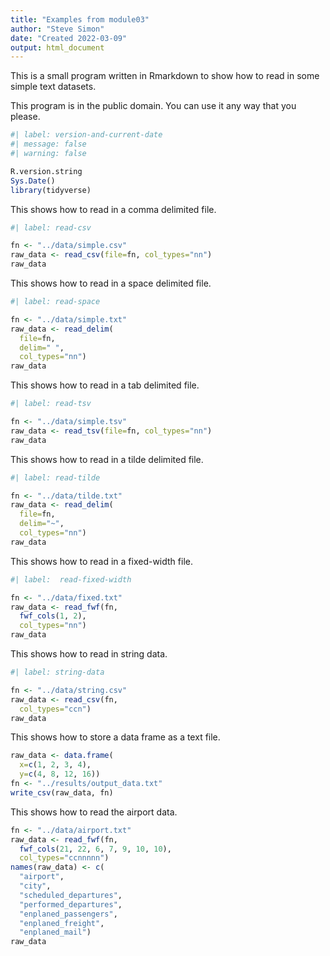 ```yaml
---
title: "Examples from module03"
author: "Steve Simon"
date: "Created 2022-03-09"
output: html_document
---
```


This is a small program written in Rmarkdown to show how to read in some simple text datasets.

This program is in the public domain. You can use it any way that you please.

```r
#| label: version-and-current-date
#| message: false
#| warning: false

R.version.string
Sys.Date()
library(tidyverse)
```

This shows how to read in a comma delimited file.

```r
#| label: read-csv

fn <- "../data/simple.csv"
raw_data <- read_csv(file=fn, col_types="nn")
raw_data
```

This shows how to read in a space delimited file.

```r
#| label: read-space

fn <- "../data/simple.txt"
raw_data <- read_delim(
  file=fn, 
  delim=" ",
  col_types="nn")
raw_data
```

This shows how to read in a tab delimited file.

```r
#| label: read-tsv

fn <- "../data/simple.tsv"
raw_data <- read_tsv(file=fn, col_types="nn")
raw_data
```

This shows how to read in a tilde delimited file.

```r
#| label: read-tilde

fn <- "../data/tilde.txt"
raw_data <- read_delim(
  file=fn, 
  delim="~",
  col_types="nn")
raw_data
```

This shows how to read in a fixed-width file.

```r
#| label:  read-fixed-width

fn <- "../data/fixed.txt"
raw_data <- read_fwf(fn, 
  fwf_cols(1, 2),
  col_types="nn")
raw_data
```

This shows how to read in string data.

```r
#| label: string-data

fn <- "../data/string.csv"
raw_data <- read_csv(fn,
  col_types="ccn")
raw_data
```

This shows how to store a data frame as a text file.

```r
raw_data <- data.frame(
  x=c(1, 2, 3, 4),
  y=c(4, 8, 12, 16))
fn <- "../results/output_data.txt"
write_csv(raw_data, fn)
```

This shows how to read the airport data.

```r
fn <- "../data/airport.txt"
raw_data <- read_fwf(fn,
  fwf_cols(21, 22, 6, 7, 9, 10, 10),
  col_types="ccnnnnn")
names(raw_data) <- c(
  "airport", 
  "city", 
  "scheduled_departures", 
  "performed_departures", 
  "enplaned_passengers", 
  "enplaned_freight",
  "enplaned_mail")
raw_data
```
